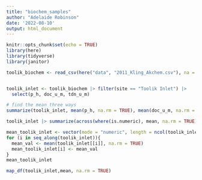 ```yaml
---
title: "biochem_samples"
author: "Adelaide Robinson"
date: '2022-08-10'
output: html_document
---
```


```r
knitr::opts_chunk$set(echo = TRUE)
library(here)
library(tidyverse)
library(janitor)
```

```r
toolik_biochem <- read_csv(here("data", "2011_Kling_Akchem.csv"), na = ".") |> clean_names()


toolik_inlet <- toolik_biochem |> filter(site == "Toolik Inlet") |> 
  select(p_h, doc_u_m, tdn_u_m)

# find the mean three ways 
summarize(toolik_inlet, mean(p_h, na.rm = TRUE), mean(doc_u_m, na.rm = TRUE), mean(tdn_u_m, na.rm = TRUE))

toolik_inlet |> summarize(across(where(is.numeric), mean, na.rm = TRUE))

mean_toolik_inlet <- vector(mode = "numeric", length = ncol(toolik_inlet))
for (i in seq_along(toolik_inlet)){
  mean_val <- mean(toolik_inlet[[i]], na.rm = TRUE)
  mean_toolik_inlet[i] <- mean_val
}
mean_toolik_inlet

map_df(toolik_inlet,mean, na.rm = TRUE)
```

